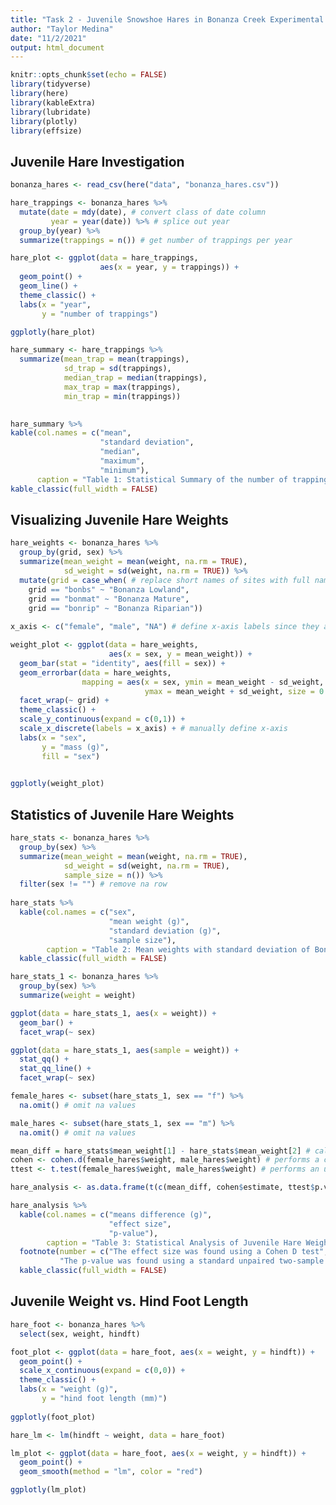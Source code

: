 ```yaml
---
title: "Task 2 - Juvenile Snowshoe Hares in Bonanza Creek Experimental Forest"
author: "Taylor Medina"
date: "11/2/2021"
output: html_document
---
```


```r
knitr::opts_chunk$set(echo = FALSE)
library(tidyverse)
library(here)
library(kableExtra)
library(lubridate)
library(plotly)
library(effsize)
```

## Juvenile Hare Investigation
```r
bonanza_hares <- read_csv(here("data", "bonanza_hares.csv"))

hare_trappings <- bonanza_hares %>% 
  mutate(date = mdy(date), # convert class of date column
         year = year(date)) %>% # splice out year
  group_by(year) %>% 
  summarize(trappings = n()) # get number of trappings per year
```

```r
hare_plot <- ggplot(data = hare_trappings,
                    aes(x = year, y = trappings)) +
  geom_point() +
  geom_line() +
  theme_classic() +
  labs(x = "year",
       y = "number of trappings")

ggplotly(hare_plot)
```

```r
hare_summary <- hare_trappings %>% 
  summarize(mean_trap = mean(trappings),
            sd_trap = sd(trappings),
            median_trap = median(trappings),
            max_trap = max(trappings),
            min_trap = min(trappings))
 

hare_summary %>% 
kable(col.names = c("mean",
                    "standard deviation",
                    "median",
                    "maximum",
                    "minimum"),
      caption = "Table 1: Statistical Summary of the number of trappings of Bonanza Hares from 1998-2012") %>% 
kable_classic(full_width = FALSE)
```

## Visualizing Juvenile Hare Weights
```r
hare_weights <- bonanza_hares %>% 
  group_by(grid, sex) %>% 
  summarize(mean_weight = mean(weight, na.rm = TRUE),
            sd_weight = sd(weight, na.rm = TRUE)) %>%
  mutate(grid = case_when( # replace short names of sites with full names
    grid == "bonbs" ~ "Bonanza Lowland",
    grid == "bonmat" ~ "Bonanza Mature",
    grid == "bonrip" ~ "Bonanza Riparian"))
 
x_axis <- c("female", "male", "NA") # define x-axis labels since they are strings

weight_plot <- ggplot(data = hare_weights,
                      aes(x = sex, y = mean_weight)) +
  geom_bar(stat = "identity", aes(fill = sex)) +
  geom_errorbar(data = hare_weights, 
                mapping = aes(x = sex, ymin = mean_weight - sd_weight, 
                              ymax = mean_weight + sd_weight, size = 0.2, width = 0.1)) +
  facet_wrap(~ grid) +
  theme_classic() +
  scale_y_continuous(expand = c(0,1)) +
  scale_x_discrete(labels = x_axis) + # manually define x-axis
  labs(x = "sex",
       y = "mass (g)",
       fill = "sex")
  

ggplotly(weight_plot)
```

## Statistics of Juvenile Hare Weights
```r
hare_stats <- bonanza_hares %>% 
  group_by(sex) %>% 
  summarize(mean_weight = mean(weight, na.rm = TRUE),
            sd_weight = sd(weight, na.rm = TRUE),
            sample_size = n()) %>% 
  filter(sex != "") # remove na row
  
hare_stats %>% 
  kable(col.names = c("sex",
                      "mean weight (g)",
                      "standard deviation (g)",
                      "sample size"),
        caption = "Table 2: Mean weights with standard deviation of Bonanza Hares") %>% 
  kable_classic(full_width = FALSE)
```

```r
hare_stats_1 <- bonanza_hares %>% 
  group_by(sex) %>% 
  summarize(weight = weight) 

ggplot(data = hare_stats_1, aes(x = weight)) +
  geom_bar() + 
  facet_wrap(~ sex)

ggplot(data = hare_stats_1, aes(sample = weight)) +
  stat_qq() +
  stat_qq_line() +
  facet_wrap(~ sex)
```

```r
female_hares <- subset(hare_stats_1, sex == "f") %>% 
  na.omit() # omit na values

male_hares <- subset(hare_stats_1, sex == "m") %>% 
  na.omit() # omit na values

mean_diff = hare_stats$mean_weight[1] - hare_stats$mean_weight[2] # calculates difference in mean female vs. male height
cohen <- cohen.d(female_hares$weight, male_hares$weight) # performs a cohen D test to get the effect size
ttest <- t.test(female_hares$weight, male_hares$weight) # performs an unpaired 2-sample t-test

hare_analysis <- as.data.frame(t(c(mean_diff, cohen$estimate, ttest$p.value))) # puts results into a data frame

hare_analysis %>% 
  kable(col.names = c("means difference (g)",
                      "effect size",
                      "p-value"),
        caption = "Table 3: Statistical Analysis of Juvenile Hare Weights by Gender") %>% 
  footnote(number = c("The effect size was found using a Cohen D test", 
           "The p-value was found using a standard unpaired two-sample t-test")) %>% 
  kable_classic(full_width = FALSE)
```

## Juvenile Weight vs. Hind Foot Length
```r
hare_foot <- bonanza_hares %>% 
  select(sex, weight, hindft)

foot_plot <- ggplot(data = hare_foot, aes(x = weight, y = hindft)) +
  geom_point() +
  scale_x_continuous(expand = c(0,0)) +
  theme_classic() +
  labs(x = "weight (g)",
       y = "hind foot length (mm)") 
                      
ggplotly(foot_plot)                
```

```r
hare_lm <- lm(hindft ~ weight, data = hare_foot)

lm_plot <- ggplot(data = hare_foot, aes(x = weight, y = hindft)) +
  geom_point() +
  geom_smooth(method = "lm", color = "red")

ggplotly(lm_plot)
```


